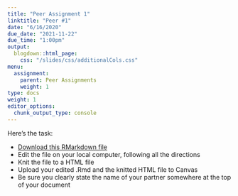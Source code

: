 ```yaml
---
title: "Peer Assignment 1"
linktitle: "Peer #1"
date: "6/16/2020"
due_date: "2021-11-22"
due_time: "1:00pm"
output:
  blogdown::html_page:
    css: "/slides/css/additionalCols.css"
menu:
  assignment:
    parent: Peer Assignments
    weight: 1
type: docs
weight: 1
editor_options: 
  chunk_output_type: console
---
```


:::list
Here's the task:

- <i class="fas fa-file"></i> <a href="../01-mini-assignment-skeleton.Rmd" download="01-mini-assignment-skeleton.Rmd">Download this RMarkdown file</a>
- Edit the file on your local computer, following all the directions
- Knit the file to a HTML file
- Upload your edited .Rmd and the knitted HTML file to Canvas
- Be sure you clearly state the name of your partner somewhere at the top of your document 
:::
